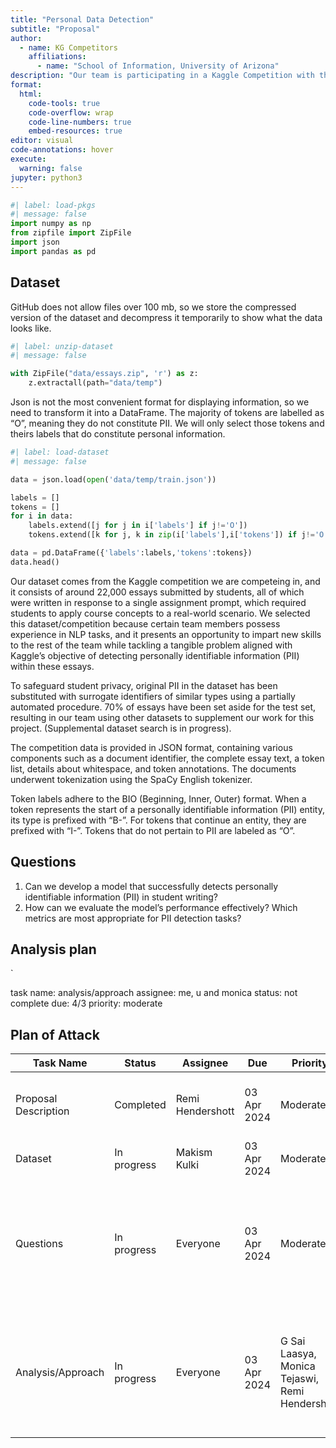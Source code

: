 ```yaml
---
title: "Personal Data Detection"
subtitle: "Proposal"
author:
  - name: KG Competitors
    affiliations:
      - name: "School of Information, University of Arizona"
description: "Our team is participating in a Kaggle Competition with the objective to create a model capable of detecting personally identifiable information (PII) within student writing. The existence of PII poses a formidable barrier to the analysis and creation of openly accessible datasets aimed at advancing education, as making such data publicly available exposes students to potential risks. To mitigate these risks, it is imperative to thoroughly screen and cleanse educational data of any PII prior to its public release, a process that could be optimized and facilitated through the application of data science techniques."
format:
  html:
    code-tools: true
    code-overflow: wrap
    code-line-numbers: true
    embed-resources: true
editor: visual
code-annotations: hover
execute:
  warning: false
jupyter: python3
---
```


```python
#| label: load-pkgs
#| message: false
import numpy as np
from zipfile import ZipFile
import json
import pandas as pd
```

## Dataset
GitHub does not allow files over 100 mb, so we store the compressed version of the dataset and decompress it temporarily to show what the data looks like.
```python
#| label: unzip-dataset
#| message: false

with ZipFile("data/essays.zip", 'r') as z: 
    z.extractall(path="data/temp")
```

Json is not the most convenient format for displaying information, so we need to transform it into a DataFrame. The majority of tokens are labelled as "O", meaning they do not constitute PII. We will only select those tokens and theirs labels that do constitute personal information. 
```python
#| label: load-dataset
#| message: false

data = json.load(open('data/temp/train.json'))

labels = []
tokens = []
for i in data:
    labels.extend([j for j in i['labels'] if j!='O'])
    tokens.extend([k for j, k in zip(i['labels'],i['tokens']) if j!='O'])

data = pd.DataFrame({'labels':labels,'tokens':tokens})
data.head()
```



Our dataset comes from the Kaggle competition we are competeing in, and it consists of around 22,000 essays submitted by students, all of which were written in response to a single assignment prompt, which required students to apply course concepts to a real-world scenario. We selected this dataset/competition because certain team members possess experience in NLP tasks, and it presents an opportunity to impart new skills to the rest of the team while tackling a tangible problem aligned with Kaggle's objective of detecting personally identifiable information (PII) within these essays. 

To safeguard student privacy, original PII in the dataset has been substituted with surrogate identifiers of similar types using a partially automated procedure. 70% of essays have been set aside for the test set, resulting in our team using other datasets to supplement our work for this project. (Supplemental dataset search is in progress). 

The competition data is provided in JSON format, containing various components such as a document identifier, the complete essay text, a token list, details about whitespace, and token annotations. The documents underwent tokenization using the SpaCy English tokenizer. 

Token labels adhere to the BIO (Beginning, Inner, Outer) format. When a token represents the start of a personally identifiable information (PII) entity, its type is prefixed with "B-". For tokens that continue an entity, they are prefixed with "I-". Tokens that do not pertain to PII are labeled as "O".

## Questions

1. Can we develop a model that successfully detects personally identifiable information (PII) in student writing?
2. How can we evaluate the model's performance effectively? Which metrics are most appropriate for PII detection tasks? 

## Analysis plan



`


task name: analysis/approach assignee: me, u and monica status: not complete due: 4/3 priority: moderate







## Plan of Attack
| Task Name | Status | Assignee | Due | Priority | Summary | 
| ----------| -------|----------|-----|----------|---------|
| Proposal Description | Completed | Remi Hendershott | 03 Apr 2024 | Moderate |  Concise summary outlining the main idea of a proposal |
| Dataset | In progress | Makism Kulki | 03 Apr 2024 | Moderate | Uploading and Loading the Dataset |
| Questions | In progress | Everyone | 03 Apr 2024 | Moderate |  Team consolidates findings to generate comprehensive questions aimed at exploring deeper insights |
| Analysis/Approach | In progress | Everyone | 03 Apr 2024 | G Sai Laasya, Monica Tejaswi, Remi Hendershott |  Team consolidates findings to generate comprehensive questions aimed at exploring deeper insights |

